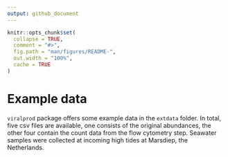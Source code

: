 ```yaml
---
output: github_document
---
```


<!-- README.md is generated from README.Rmd. Please edit that file -->

```r
knitr::opts_chunk$set(
  collapse = TRUE,
  comment = "#>",
  fig.path = "man/figures/README-",
  out.width = "100%",
  cache = TRUE
)
```

# Example data

`viralprod` package offers some example data in the `extdata` folder. In total, five csv files are available, one consists of the original abundances, the other four contain the count data from the flow cytometry step. Seawater samples were collected at incoming high tides at Marsdiep, the Netherlands. 

